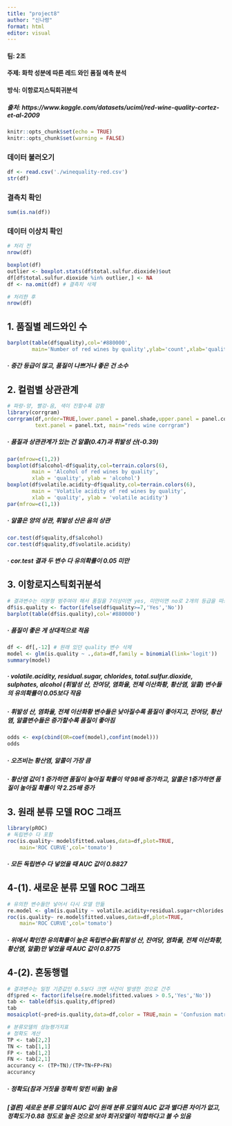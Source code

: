 ```yaml
---
title: "project8"
author: "신나령"
format: html
editor: visual
---
```


#### 팀: 2조
#### 주제: 화학 성분에 따른 레드 와인 품질 예측 분석
#### 방식: 이항로지스틱회귀분석
##### 출처: https://www.kaggle.com/datasets/uciml/red-wine-quality-cortez-et-al-2009

```r
knitr::opts_chunk$set(echo = TRUE)
knitr::opts_chunk$set(warning = FALSE)
```

### 데이터 불러오기
```r
df <- read.csv('./winequality-red.csv')
str(df)
```

### 결측치 확인
```r
sum(is.na(df))
```

### 데이터 이상치 확인
```r
# 처리 전
nrow(df)

boxplot(df)
outlier <- boxplot.stats(df$total.sulfur.dioxide)$out
df[df$total.sulfur.dioxide %in% outlier,] <- NA 
df <- na.omit(df) # 결측치 삭제

# 처리한 후
nrow(df)
```

## 1. 품질별 레드와인 수
```r
barplot(table(df$quality),col='#880000',
        main='Number of red wines by quality',ylab='count',xlab='quality')
```

##### · 중간 등급이 많고, 품질이 나쁘거나 좋은 건 소수

## 2. 컬럼별 상관관계
```r
# 파랑-양, 빨강-음, 색이 진할수록 강함
library(corrgram)
corrgram(df,order=TRUE,lower.panel = panel.shade,upper.panel = panel.cor,
         text.panel = panel.txt, main="reds wine corrgram")
```
##### · 품질과 상관관계가 있는 건 알콜(0.47)과 휘발성 산(-0.39)

```r
par(mfrow=c(1,2))
boxplot(df$alcohol~df$quality,col=terrain.colors(6),
        main = 'Alcohol of red wines by quality',
        xlab = 'quality', ylab = 'alcohol')
boxplot(df$volatile.acidity~df$quality,col=terrain.colors(6),
        main = 'Volatile acidity of red wines by quality',
        xlab = 'quality', ylab = 'volatile acidity')
par(mfrow=c(1,1))
```

##### · 알콜은 양의 상관, 휘발성 산은 음의 상관

```r
cor.test(df$quality,df$alcohol)
cor.test(df$quality,df$volatile.acidity)
```

##### · cor.test 결과 두 변수 다 유의확률이 0.05 미만

## 3. 이항로지스틱회귀분석
```r
# 결과변수는 이분형 범주여야 해서 품질을 7이상이면 yes, 미만이면 no로 2개의 등급을 따로 만들어 줌
df$is.quality <- factor(ifelse(df$quality>=7,'Yes','No'))
barplot(table(df$is.quality),col='#880000')
```

##### · 품질이 좋은 게 상대적으로 적음

```r
df <- df[,-12] # 원래 있던 quality 변수 삭제
model <- glm(is.quality ~ .,data=df,family = binomial(link='logit'))
summary(model)
```

##### · volatile.acidity, residual.sugar, chlorides, total.sulfur.dioxide, sulphates, alcohol (휘발성 산, 잔여당, 염화율, 전체 이산화황, 황산염, 알콜) 변수들의 유의확률이 0.05보다 작음
##### · 휘발성 산, 염화율, 전체 이산화황 변수들은 낮아질수록 품질이 좋아지고, 잔여당, 황산염, 알콜변수들은 증가할수록 품질이 좋아짐

```r
odds <- exp(cbind(OR=coef(model),confint(model)))
odds
```

##### · 오즈비는 황산염, 알콜이 가장 큼
##### · 황산염 값이 1 증가하면 품질이 높아질 확률이 약 98배 증가하고, 알콜은 1증가하면 품질이 높아질 확률이 약 2.25배 증가

## 3. 원래 분류 모델 ROC 그래프

```r
library(pROC)
# 독립변수 다 포함
roc(is.quality~ model$fitted.values,data=df,plot=TRUE,
    main='ROC CURVE',col='tomato')
```

##### · 모든 독립변수 다 넣었을 때 AUC 값이 0.8827

## 4-(1). 새로운 분류 모델 ROC 그래프

```r
# 유의한 변수들만 넣어서 다시 모델 만듦
re.model <- glm(is.quality ~ volatile.acidity+residual.sugar+chlorides +total.sulfur.dioxide+sulphates+alcohol,data=df,family = binomial(link='logit'))
roc(is.quality~ re.model$fitted.values,data=df,plot=TRUE,
    main='ROC CURVE',col='tomato')
```


##### · 위에서 확인한 유의확률이 높은 독립변수들(휘발성 산, 잔여당, 염화율, 전체 이산화황, 황산염, 알콜)만 넣었을 때 AUC 값이 0.8775

## 4-(2). 혼동행렬
```r
# 결과변수는 일정 기준값인 0.5보다 크면 사건이 발생한 것으로 간주
df$pred <- factor(ifelse(re.model$fitted.values > 0.5,'Yes','No'))
tab <- table(df$is.quality,df$pred)
tab
mosaicplot(~pred+is.quality,data=df,color = TRUE,main = 'Confusion matrix',ylab='실제',xlab='예측')
```
```r
# 분류모델의 성능평가지표
# 정확도 계산
TP <- tab[2,2]
TN <- tab[1,1]
FP <- tab[1,2]
FN <- tab[2,1]
accurancy <- (TP+TN)/(TP+TN+FP+FN)
accurancy
```

##### · 정확도(참과 거짓을 정확히 맞힌 비율) 높음  



##### **[결론]** 새로운 분류 모델의 AUC 값이 원래 분류 모델의 AUC 값과 별다른 차이가 없고, 정확도가 0.88 정도로 높은 것으로 보아 회귀모델이 적합하다고 볼 수 있음












